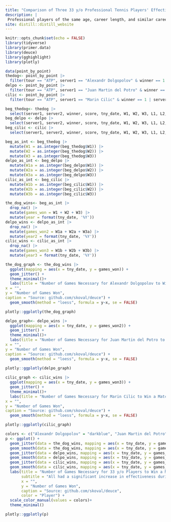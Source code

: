 ```yaml
---
title: "Comparison of Three 33 y/o Professional Tennis Players' Effectiveness"
description: |
 Professional players of the same age, career length, and similar career success had vastly different effectiveness trajectories during their career.
site: distill::distill_website
---
```


```r
knitr::opts_chunk$set(echo = FALSE)
library(tidyverse)
library(primer.data)
library(deuce)
library(gghighlight)
library(plotly)
```

```r
data(point_by_point)
thedog<- point_by_point |> 
  filter(tour == "ATP", server1 == "Alexandr Dolgopolov" & winner == 1 | server2 == "Alexandr Dolgopolov" & winner == 2, draw == "Main")
delpo <- point_by_point |> 
  filter(tour == "ATP", server1 == "Juan Martin del Potro" & winner == 1 | server2 == "Juan Martin del Potro" & winner == 2, draw == "Main")
cilic <- point_by_point |> 
  filter(tour == "ATP", server1 == "Marin Cilic" & winner == 1 | server2 == "Marin Cilic" & winner == 2, draw == "Main")
```

```r
beg_thedog<- thedog |> 
  select(server1, server2, winner, score, tny_date, W1, W2, W3, L1, L2, L3)
beg_delpo <- delpo |> 
  select(server1, server2, winner, score, tny_date, W1, W2, W3, L1, L2, L3)
beg_cilic <- cilic |> 
  select(server1, server2, winner, score, tny_date, W1, W2, W3, L1, L2, L3)
```

```r
beg_as_int <- beg_thedog |> 
  mutate(W1 = as.integer(beg_thedog$W1)) |> 
  mutate(W2 = as.integer(beg_thedog$W2)) |> 
  mutate(W3 = as.integer(beg_thedog$W3))
delpo_as_int <- beg_delpo |> 
  mutate(W1a = as.integer(beg_delpo$W1)) |> 
  mutate(W2a = as.integer(beg_delpo$W2)) |> 
  mutate(W3a = as.integer(beg_delpo$W3))
cilic_as_int <- beg_cilic |> 
  mutate(W1b = as.integer(beg_cilic$W1)) |> 
  mutate(W2b = as.integer(beg_cilic$W2)) |> 
  mutate(W3b = as.integer(beg_cilic$W3))
```
```r
the_dog_wins<- beg_as_int |> 
  drop_na() |> 
  mutate(games_won = W1 + W2 + W3) |> 
  mutate(year = format(tny_date, '%Y'))
delpo_wins <- delpo_as_int |> 
  drop_na() |> 
  mutate(games_won2 = W1a + W2a + W3a) |> 
  mutate(year2 = format(tny_date, '%Y'))
cilic_wins <- cilic_as_int |> 
  drop_na() |> 
  mutate(games_won3 = W1b + W2b + W3b) |> 
  mutate(year3 = format(tny_date, '%Y'))
```

```r
the_dog_graph <- the_dog_wins |> 
  ggplot(mapping = aes(x = tny_date, y = games_won)) + 
  geom_jitter() +
  theme_minimal()+
  labs(title = "Number of Games Necessary for Alexandr Dolgopolov to Win a Match", subtitle = "He needed to win the fewest number of games in 2012",
x = "",
y = "Number of Games Won",
caption = "Source: github.com/skoval/deuce") + 
  geom_smooth(method = "loess", formula = y~x, se = FALSE)

plotly::ggplotly(the_dog_graph)
```
```r
delpo_graph<- delpo_wins |> 
  ggplot(mapping = aes(x = tny_date, y = games_won2)) + 
  geom_jitter() +
  theme_minimal()+
  labs(title = "Number of Games Necessary for Juan Martin del Potro to Win a Match", subtitle = "He needed to win the fewest number of games in the middle of his career",
x = "",
y = "Number of Games Won",
caption = "Source: github.com/skoval/deuce") + 
  geom_smooth(method = "loess", formula = y~x, se = FALSE)
  
plotly::ggplotly(delpo_graph)
```

```r
cilic_graph <- cilic_wins |> 
  ggplot(mapping = aes(x = tny_date, y = games_won3)) + 
  geom_jitter() +
  theme_minimal()+
  labs(title = "Number of Games Necessary for Marin Cilic to Win a Match", subtitle = "He needed to win the fewest number of games in 2012",
x = "",
y = "Number of Games Won",
caption = "Source: github.com/skoval/deuce") + 
  geom_smooth(method = "loess", formula = y~x, se = FALSE)

plotly::ggplotly(cilic_graph)
```

```r
colors <- c("Alexandr Dolgopolov" = "darkblue", "Juan Martin del Potro" = "skyblue", "Marin Cilic" = "forestgreen")
p <- ggplot() + 
  geom_jitter(data = the_dog_wins, mapping = aes(x = tny_date, y = games_won, color = "Alexandr Dolgopolov")) + 
  geom_smooth(data = the_dog_wins, mapping = aes(x = tny_date, y = games_won, color = "Alexandr Dolgopolov"), method = "loess", formula = y~x, se = FALSE) +
  geom_jitter(data = delpo_wins, mapping = aes(x = tny_date, y = games_won2, color = "Juan Martin del Potro")) + 
  geom_smooth(data = delpo_wins, mapping = aes(x = tny_date, y = games_won2, color = "Juan Martin del Potro"), method = "loess", formula = y~x, se = FALSE) +
  geom_jitter(data = cilic_wins, mapping = aes(x = tny_date, y = games_won3, color = "Marin Cilic")) + 
  geom_smooth(data = cilic_wins, mapping = aes(x = tny_date, y = games_won3, color = "Marin Cilic"), method = "loess", formula = y~x, se = FALSE) +
  labs(title = "Number of Games Necessary for 33 y/o Players to Win a Match",
       subtitle = "All had a significant increase in effectiveness during 2016",
       x = "",
       y = "Number of Games Won",
       caption = "Source: github.com/skoval/deuce",
       color = "Player") + 
  scale_color_manual(values = colors)+
  theme_minimal()

plotly::ggplotly(p)
```